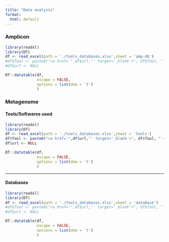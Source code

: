 ```yaml
---
title: "Data analysis"
format:
  html: default
---
```


### Amplicon

```r
library(readxl)
library(DT)
df <- read_excel(path = './tools_databases.xlsx',sheet = 'amp-db')
#df$Tool <- paste0("<a href='",df$url,"' target='_blank'>", df$Tool, " </a>")
#df$url <- NULL

DT::datatable(df,
              escape = FALSE,
              options = list(dom = 't')
              )
```

### Metagenome

#### **Tools/Softwares used**

```r
library(readxl)
library(DT)
df <- read_excel(path = './tools_databases.xlsx',sheet = 'tools')
df$Tool <- paste0("<a href='",df$url,"' target='_blank'>", df$Tool, " </a>")
df$url <- NULL

DT::datatable(df,
              escape = FALSE,
              options = list(dom = 't')
              )
```

------------------------------------------------------------------------

#### **Databases**

```r
library(readxl)
library(DT)
df <- read_excel(path = './tools_databases.xlsx',sheet = 'database')
#df$Tool <- paste0("<a href='",df$url,"' target='_blank'>", df$Tool, " </a>")
#df$url <- NULL

DT::datatable(df,
              escape = FALSE,
              options = list(dom = 't')
              )
```

### 
